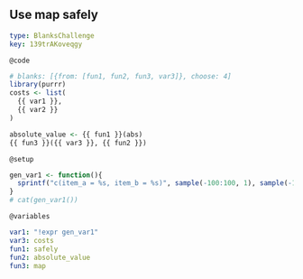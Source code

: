 ## Use map safely

```yaml
type: BlanksChallenge 
key: 139trAKoveqgy
```

`@code`

```r
# blanks: [{from: [fun1, fun2, fun3, var3]}, choose: 4]
library(purrr)
costs <- list(
  {{ var1 }},
  {{ var2 }}
)

absolute_value <- {{ fun1 }}(abs)
{{ fun3 }}({{ var3 }}, {{ fun2 }})
```

`@setup`

```r
gen_var1 <- function(){
  sprintf("c(item_a = %s, item_b = %s)", sample(-100:100, 1), sample(-100:100, 1))
}
# cat(gen_var1())
```

`@variables`

```yaml
var1: "!expr gen_var1"
var3: costs
fun1: safely
fun2: absolute_value
fun3: map
```
